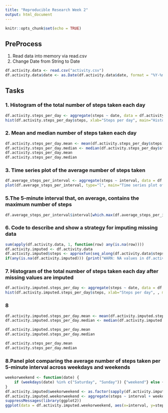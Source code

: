 ```yaml
---
title: "Reproducible Research Week 2"
output: html_document
---
```


```r
knitr::opts_chunk$set(echo = TRUE)
```

## PreProcess
1. Read data into memory via read.csv
2. Change Date from String to Date

```r
df.activity.data <- read.csv("activity.csv")
df.activity.data$date <- as.Date(df.activity.data$date, format = "%Y-%m-%d")
```

## Tasks

### 1. Histogram of the total number of steps taken each day

```r
df.activity.steps_per_day <- aggregate(steps ~ date, data = df.activity.data, sum)
hist(df.activity.steps_per_day$steps, xlab="Steps per day", main="Histogram of the total number of steps taken each day")
```

### 2. Mean and median number of steps taken each day
```r

df.activity.steps_per_day.mean <- mean(df.activity.steps_per_day$steps)
df.activity.steps_per_day.median <- median(df.activity.steps_per_day$steps)
df.activity.steps_per_day.mean 
df.activity.steps_per_day.median
```


### 3. Time series plot of the average number of steps taken
```r

df.average_steps_per_interval <- aggregate(steps ~ interval, data = df.activity.data, mean)
plot(df.average_steps_per_interval, type="l", main="Time series plot of the average number of steps taken")
```

### 5.The 5-minute interval that, on average, contains the maximum number of steps
```r
df.average_steps_per_interval$interval[which.max(df.average_steps_per_interval$steps)]
```

### 6. Code to describe and show a strategy for imputing missing data
```r
sum(apply(df.activity.data, 1, function(row) any(is.na(row))))
df.activity.imputed <- df.activity.data
df.activity.imputed$steps <- approxfun(seq_along(df.activity.data$steps), df.activity.data$steps, method="linear", rule=2)(seq_along(df.activity.data$steps))
if(any(is.na(df.activity.imputed))) {print("WARN: NA values in df.activity.imputed")}
```

### 7. Histogram of the total number of steps taken each day after missing values are imputed
```r
df.activity.imputed.steps_per_day <- aggregate(steps ~ date, data = df.activity.imputed, sum)
hist(df.activity.imputed.steps_per_day$steps, xlab="Steps per day", , main="Histogram of the total number of steps taken each day after missing values are imputed")
```

### 8
```r
df.activity.imputed.steps_per_day.mean <- mean(df.activity.imputed.steps_per_day$steps)
df.activity.imputed.steps_per_day.median <- median(df.activity.imputed.steps_per_day$steps)
```

```r
df.activity.imputed.steps_per_day.mean
df.activity.imputed.steps_per_day.median
```
```r
df.activity.steps_per_day.mean 
df.activity.steps_per_day.median
```


### 8.Panel plot comparing the average number of steps taken per 5-minute interval across weekdays and weekends
```r
weekorweekend <- function(date) {
    if (weekdays(date) %in% c("Saturday", "Sunday")) {"weekend"} else {"weekday"}
}
df.activity.imputed$weekorweekend <- as.factor(sapply(df.activity.imputed$date, weekorweekend))
df.activity.imputed.weekorweekend <- aggregate(steps ~ interval + weekorweekend, data = df.activity.imputed, mean)
suppressMessages(library(ggplot2))
ggplot(data = df.activity.imputed.weekorweekend, aes(x=interval, y=steps)) + facet_grid(weekorweekend ~ .) + geom_line() + ggtitle("Average number of steps taken per 5-minute interval across weekdays and weekends")
```

```r

```
